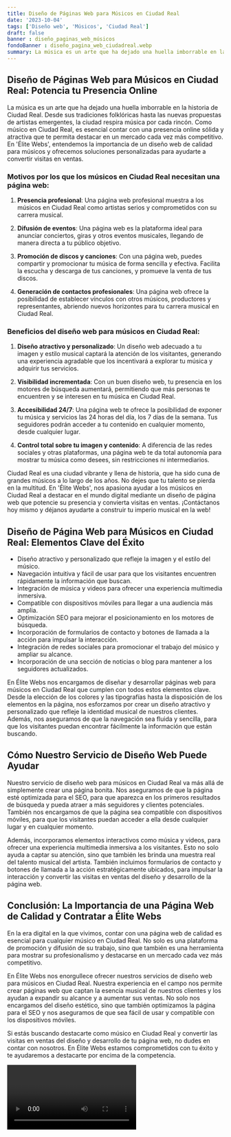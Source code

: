 ```yaml
---
title: Diseño de Páginas Web para Músicos en Ciudad Real
date: '2023-10-04'
tags: ['Diseño web', 'Músicos', 'Ciudad Real']
draft: false
banner : diseño_paginas_web_músicos
fondoBanner : diseño_pagina_web_ciudadreal.webp
summary: La música es un arte que ha dejado una huella imborrable en la historia de Ciudad Real. Desde sus tradiciones folklóricas hasta las nuevas propuestas de artistas emergentes, la ciudad respira música por cada rincón. Como músico en Ciudad Real, es esencial contar con una presencia online sólida y atractiva que te permita destacar en un mercado cada vez más competitivo. En 'Élite Webs', entendemos la importancia de un diseño web de calidad para músicos y ofrecemos soluciones personalizadas para ayudarte a convertir visitas en ventas.
---
```


## Diseño de Páginas Web para Músicos en Ciudad Real: Potencia tu Presencia Online

La música es un arte que ha dejado una huella imborrable en la historia de Ciudad Real. Desde sus tradiciones folklóricas hasta las nuevas propuestas de artistas emergentes, la ciudad respira música por cada rincón. Como músico en Ciudad Real, es esencial contar con una presencia online sólida y atractiva que te permita destacar en un mercado cada vez más competitivo. En 'Élite Webs', entendemos la importancia de un diseño web de calidad para músicos y ofrecemos soluciones personalizadas para ayudarte a convertir visitas en ventas.

### Motivos por los que los músicos en Ciudad Real necesitan una página web:

1. **Presencia profesional**: Una página web profesional muestra a los músicos en Ciudad Real como artistas serios y comprometidos con su carrera musical.

2. **Difusión de eventos**: Una página web es la plataforma ideal para anunciar conciertos, giras y otros eventos musicales, llegando de manera directa a tu público objetivo.

3. **Promoción de discos y canciones**: Con una página web, puedes compartir y promocionar tu música de forma sencilla y efectiva. Facilita la escucha y descarga de tus canciones, y promueve la venta de tus discos.

4. **Generación de contactos profesionales**: Una página web ofrece la posibilidad de establecer vínculos con otros músicos, productores y representantes, abriendo nuevos horizontes para tu carrera musical en Ciudad Real.

### Beneficios del diseño web para músicos en Ciudad Real:

1. **Diseño atractivo y personalizado**: Un diseño web adecuado a tu imagen y estilo musical captará la atención de los visitantes, generando una experiencia agradable que los incentivará a explorar tu música y adquirir tus servicios.

2. **Visibilidad incrementada**: Con un buen diseño web, tu presencia en los motores de búsqueda aumentará, permitiendo que más personas te encuentren y se interesen en tu música en Ciudad Real.

3. **Accesibilidad 24/7**: Una página web te ofrece la posibilidad de exponer tu música y servicios las 24 horas del día, los 7 días de la semana. Tus seguidores podrán acceder a tu contenido en cualquier momento, desde cualquier lugar.

4. **Control total sobre tu imagen y contenido**: A diferencia de las redes sociales y otras plataformas, una página web te da total autonomía para mostrar tu música como desees, sin restricciones ni intermediarios.

Ciudad Real es una ciudad vibrante y llena de historia, que ha sido cuna de grandes músicos a lo largo de los años. No dejes que tu talento se pierda en la multitud. En 'Élite Webs', nos apasiona ayudar a los músicos en Ciudad Real a destacar en el mundo digital mediante un diseño de página web que potencie su presencia y convierta visitas en ventas. ¡Contáctanos hoy mismo y déjanos ayudarte a construir tu imperio musical en la web!

<GifSeo />

<Cta />

## Diseño de Página Web para Músicos en Ciudad Real: Elementos Clave del Éxito

- Diseño atractivo y personalizado que refleje la imagen y el estilo del músico.
- Navegación intuitiva y fácil de usar para que los visitantes encuentren rápidamente la información que buscan.
- Integración de música y videos para ofrecer una experiencia multimedia inmersiva.
- Compatible con dispositivos móviles para llegar a una audiencia más amplia.
- Optimización SEO para mejorar el posicionamiento en los motores de búsqueda.
- Incorporación de formularios de contacto y botones de llamada a la acción para impulsar la interacción.
- Integración de redes sociales para promocionar el trabajo del músico y ampliar su alcance.
- Incorporación de una sección de noticias o blog para mantener a los seguidores actualizados.

En Élite Webs nos encargamos de diseñar y desarrollar páginas web para músicos en Ciudad Real que cumplen con todos estos elementos clave. Desde la elección de los colores y las tipografías hasta la disposición de los elementos en la página, nos esforzamos por crear un diseño atractivo y personalizado que refleje la identidad musical de nuestros clientes. Además, nos aseguramos de que la navegación sea fluida y sencilla, para que los visitantes puedan encontrar fácilmente la información que están buscando. 

## Cómo Nuestro Servicio de Diseño Web Puede Ayudar

Nuestro servicio de diseño web para músicos en Ciudad Real va más allá de simplemente crear una página bonita. Nos aseguramos de que la página esté optimizada para el SEO, para que aparezca en los primeros resultados de búsqueda y pueda atraer a más seguidores y clientes potenciales. También nos encargamos de que la página sea compatible con dispositivos móviles, para que los visitantes puedan acceder a ella desde cualquier lugar y en cualquier momento.

Además, incorporamos elementos interactivos como música y videos, para ofrecer una experiencia multimedia inmersiva a los visitantes. Esto no solo ayuda a captar su atención, sino que también les brinda una muestra real del talento musical del artista. También incluimos formularios de contacto y botones de llamada a la acción estratégicamente ubicados, para impulsar la interacción y convertir las visitas en ventas del diseño y desarrollo de la página web.

## Conclusión: La Importancia de una Página Web de Calidad y Contratar a Élite Webs

En la era digital en la que vivimos, contar con una página web de calidad es esencial para cualquier músico en Ciudad Real. No solo es una plataforma de promoción y difusión de su trabajo, sino que también es una herramienta para mostrar su profesionalismo y destacarse en un mercado cada vez más competitivo.

En Élite Webs nos enorgullece ofrecer nuestros servicios de diseño web para músicos en Ciudad Real. Nuestra experiencia en el campo nos permite crear páginas web que captan la esencia musical de nuestros clientes y los ayudan a expandir su alcance y a aumentar sus ventas. No solo nos encargamos del diseño estético, sino que también optimizamos la página para el SEO y nos aseguramos de que sea fácil de usar y compatible con los dispositivos móviles.

Si estás buscando destacarte como músico en Ciudad Real y convertir las visitas en ventas del diseño y desarrollo de tu página web, no dudes en contar con nosotros. En Élite Webs estamos comprometidos con tu éxito y te ayudaremos a destacarte por encima de la competencia.

<Video />

<CtaBot job='Músicos' city='Ciudad Real'/>

<Gmaps query='Ciudad Real+españa+maps' />